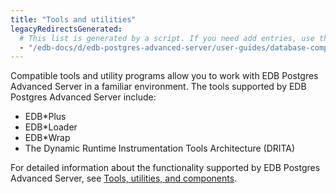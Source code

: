 ```yaml
---
title: "Tools and utilities"
legacyRedirectsGenerated:
  # This list is generated by a script. If you need add entries, use the `legacyRedirects` key.
  - "/edb-docs/d/edb-postgres-advanced-server/user-guides/database-compatibility-for-oracle-developers-guide/9.6/Database_Compatibility_for_Oracle_Developers_Guide_v9.6.1.099.html"
---
```


<div id="tools_and_utilities" class="registered_link"></div>

Compatible tools and utility programs allow you to work with EDB Postgres Advanced Server in a familiar environment. The tools supported by EDB Postgres Advanced Server include:

-   EDB\*Plus
-   EDB\*Loader
-   EDB\*Wrap
-   The Dynamic Runtime Instrumentation Tools Architecture (DRITA)

For detailed information about the functionality supported by EDB Postgres Advanced Server, see [Tools, utilities, and components](/epas/latest/epas_compat_tools_guide/).

